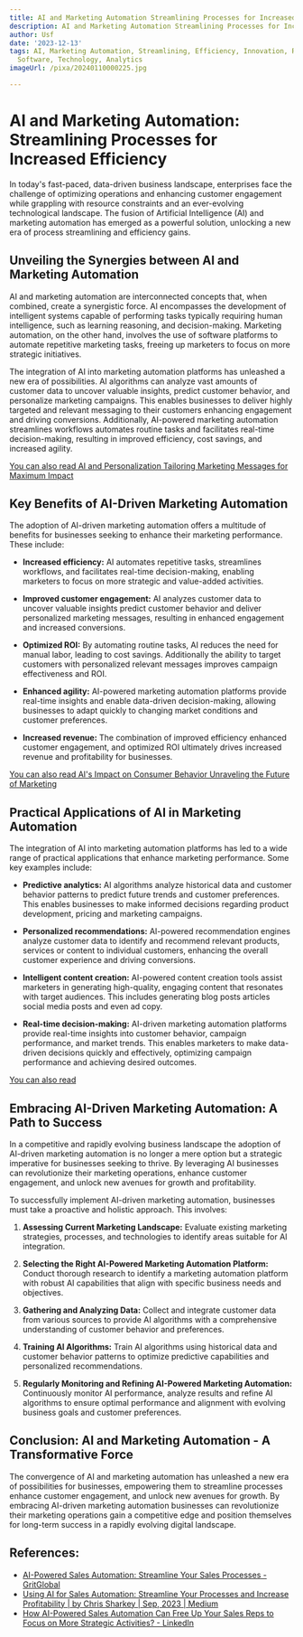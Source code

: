 ```yaml
---
title: AI and Marketing Automation Streamlining Processes for Increased Efficiency
description: AI and Marketing Automation Streamlining Processes for Increased Efficiency
author: Usf
date: '2023-12-13'
tags: AI, Marketing Automation, Streamlining, Efficiency, Innovation, ROI, Strategy,
  Software, Technology, Analytics
imageUrl: /pixa/20240110000225.jpg

---
```

# AI and Marketing Automation:  Streamlining  Processes for  Increased Efficiency

In today's fast-paced, data-driven business landscape,  enterprises face the challenge of optimizing operations and enhancing customer engagement while grappling with resource constraints and an ever-evolving technological  landscape. The fusion of Artificial Intelligence (AI)  and marketing automation has  emerged as a powerful solution, unlocking a  new era of process streamlining and efficiency gains.

## Unveiling the Synergies between AI and Marketing Automation

AI and marketing automation  are interconnected concepts that, when combined, create a synergistic force. AI encompasses the development of intelligent systems capable of performing tasks  typically requiring human intelligence, such as learning reasoning, and decision-making. Marketing automation, on the other hand, involves the use of software platforms to automate repetitive marketing tasks, freeing up marketers to focus on more strategic initiatives.

The integration of AI into marketing automation platforms has  unleashed a new era of possibilities. AI algorithms can analyze vast amounts of customer data to  uncover valuable insights, predict customer behavior, and personalize marketing campaigns. This enables businesses to deliver highly targeted and  relevant messaging to their customers enhancing engagement and driving conversions. Additionally, AI-powered marketing automation streamlines workflows automates routine tasks and  facilitates real-time decision-making, resulting in improved efficiency, cost savings, and  increased agility.

[You can also read AI and Personalization Tailoring Marketing Messages for Maximum Impact](AI%20and%20Personalization%20Tailoring%20Marketing%20Messages%20for%20Maximum%20Impact)


## Key  Benefits of AI-Driven Marketing Automation

The adoption of AI-driven marketing automation offers a multitude of benefits for  businesses seeking to enhance their marketing performance. These include:

* **Increased efficiency:** AI automates repetitive tasks, streamlines workflows, and facilitates real-time decision-making, enabling marketers to focus on more strategic and value-added activities.

* **Improved customer engagement:** AI analyzes customer data to uncover valuable insights predict customer behavior  and  deliver personalized  marketing messages, resulting in enhanced engagement and increased conversions.

* **Optimized ROI:** By automating routine tasks, AI reduces the need for manual labor, leading to cost savings. Additionally the ability  to target customers with personalized relevant messages improves campaign effectiveness and ROI.

* **Enhanced  agility:** AI-powered marketing automation platforms provide real-time insights and enable data-driven decision-making, allowing businesses to adapt quickly to changing market conditions and customer preferences.

* **Increased revenue:**  The combination of improved efficiency enhanced customer engagement, and optimized ROI  ultimately drives increased revenue and profitability for businesses.

[You can also read AI's  Impact on Consumer Behavior Unraveling the Future of Marketing](AI%27s%20Impact%20on%20Consumer%20Behavior%20Unraveling%20the%20Future%20of%20Marketing)


## Practical Applications of AI in Marketing Automation

The integration of AI into marketing automation platforms has led to  a wide range  of practical applications that  enhance  marketing performance.  Some  key examples include:

* **Predictive analytics:**  AI algorithms  analyze historical data and customer behavior patterns to predict future  trends  and customer preferences. This enables  businesses  to  make informed decisions regarding product development, pricing  and marketing campaigns.

* **Personalized recommendations:** AI-powered recommendation engines analyze customer data to identify and recommend relevant products, services or content to individual customers, enhancing the overall customer experience and driving conversions.

* **Intelligent content creation:** AI-powered content creation tools assist  marketers in generating  high-quality, engaging content that resonates with target audiences. This includes generating blog posts articles social media posts  and even  ad copy.

* **Real-time decision-making:** AI-driven marketing automation platforms  provide real-time insights into  customer behavior, campaign performance, and  market  trends. This enables marketers to make data-driven decisions quickly and effectively, optimizing campaign performance and achieving desired outcomes.

[You can also read ]()


## Embracing AI-Driven Marketing Automation: A Path to Success

In a competitive  and rapidly evolving business  landscape the adoption of AI-driven marketing automation is no longer a  mere option but a strategic imperative  for businesses seeking to thrive. By leveraging AI businesses can revolutionize their marketing operations, enhance customer engagement, and unlock  new avenues for growth and profitability.

To  successfully implement AI-driven marketing automation,  businesses must take a proactive and holistic approach. This involves:

1. **Assessing Current Marketing Landscape:** Evaluate existing marketing strategies,  processes, and technologies  to identify areas suitable for  AI  integration.

2. **Selecting the Right AI-Powered Marketing Automation Platform:**  Conduct thorough research to identify a marketing  automation  platform with robust  AI capabilities that align with specific business needs and objectives.

3.  **Gathering and Analyzing Data:** Collect and integrate customer data from various sources to provide AI algorithms with a comprehensive understanding of customer behavior  and preferences.

4. **Training AI  Algorithms:** Train AI algorithms using historical data and customer behavior patterns to optimize predictive capabilities and personalized recommendations.

5. **Regularly Monitoring and Refining  AI-Powered Marketing Automation:** Continuously monitor  AI performance, analyze results and refine AI algorithms to  ensure optimal  performance and alignment with evolving business goals and customer preferences.

##  Conclusion: AI  and Marketing Automation - A Transformative  Force

The convergence of AI and marketing automation has unleashed a  new era of possibilities for businesses, empowering them to  streamline processes enhance customer engagement,  and unlock new avenues for growth. By embracing AI-driven marketing automation businesses  can revolutionize their  marketing operations gain a competitive edge and position themselves for long-term success in a  rapidly evolving  digital landscape.

## References:
- [AI-Powered Sales Automation: Streamline Your Sales Processes - GritGlobal](https://gritglobal.io/blog/ai-powered-sales-automation-streamline-your-sales-processes/)
- [Using AI for Sales Automation: Streamline Your Processes and Increase Profitability | by Chris Sharkey | Sep, 2023 | Medium](https://medium.com/@chris-aiadvise/using-ai-for-sales-automation-streamline-your-processes-and-increase-profitability-e37faab58cde)
- [How AI-Powered Sales Automation Can Free Up Your Sales Reps to Focus on More Strategic Activities? - LinkedIn](https://www.linkedin.com/pulse/how-ai-powered-sales-automation-can-free-up-your-reps-aliakbar)
